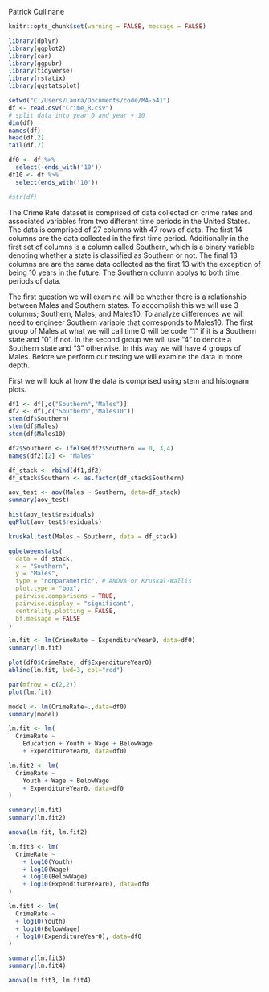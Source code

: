 Patrick Cullinane

```r
knitr::opts_chunk$set(warning = FALSE, message = FALSE) 
```


```r
library(dplyr)
library(ggplot2)
library(car)
library(ggpubr)
library(tidyverse)
library(rstatix)
library(ggstatsplot)

setwd("C:/Users/Laura/Documents/code/MA-541")
df <- read.csv("Crime_R.csv")
# split data into year 0 and year + 10 
dim(df)
names(df)
head(df,2)
tail(df,2)

df0 <- df %>%
  select(-ends_with('10'))
df10 <- df %>%
  select(ends_with('10'))

#str(df)
```

The Crime Rate dataset is comprised of data collected on crime rates and associated variables from two different time periods in the United States. The data is comprised of 27 columns with 47 rows of data. The first 14 columns are the data collected in the first time period. Additionally in the first set of columns is a column called Southern, which is a binary variable denoting whether a state is classified as Southern or not. The final 13 columns are are the same data collected as the first 13 with the exception of being 10 years in the future. The Southern column applys to both time periods of data. 

The first question we will examine will be whether there is a relationship between Males and Southern states. To accomplish this we will use 3 columns; Southern, Males, and Males10. To analyze differences we will need to engineer Southern variable that corresponds to Males10. The first group of Males at what we will call time 0 will be code "1" if it is a Southern state and "0" if not. In the second group we will use "4" to denote a Southern state and "3" otherwise. In this way we will have 4 groups of Males. Before we perform our testing we will examine the data in more depth. 

First we will look at how the data is comprised using stem and histogram plots. 

```r
df1 <- df[,c("Southern","Males")]
df2 <- df[,c("Southern","Males10")]
stem(df$Southern)
stem(df$Males)
stem(df$Males10)
```



```r

df2$Southern <- ifelse(df2$Southern == 0, 3,4)
names(df2)[2] <- "Males"

df_stack <- rbind(df1,df2)
df_stack$Southern <- as.factor(df_stack$Southern)

aov_test <- aov(Males ~ Southern, data=df_stack)
summary(aov_test)

hist(aov_test$residuals)
qqPlot(aov_test$residuals)

kruskal.test(Males ~ Southern, data = df_stack)

ggbetweenstats(
  data = df_stack,
  x = "Southern",
  y = "Males",
  type = "nonparametric", # ANOVA or Kruskal-Wallis
  plot.type = "box",
  pairwise.comparisons = TRUE,
  pairwise.display = "significant",
  centrality.plotting = FALSE,
  bf.message = FALSE
)

```

```r
lm.fit <- lm(CrimeRate ~ ExpenditureYear0, data=df0)
summary(lm.fit)

plot(df0$CrimeRate, df$ExpenditureYear0)
abline(lm.fit, lwd=3, col="red")

par(mfrow = c(2,2))
plot(lm.fit)

```

```r
model <- lm(CrimeRate~.,data=df0)
summary(model)

lm.fit <- lm(
  CrimeRate ~ 
    Education + Youth + Wage + BelowWage 
    + ExpenditureYear0, data=df0)

lm.fit2 <- lm(
  CrimeRate ~
    Youth + Wage + BelowWage
    + ExpenditureYear0, data=df0
)

summary(lm.fit)
summary(lm.fit2)

anova(lm.fit, lm.fit2)


```

```r
lm.fit3 <- lm(
  CrimeRate ~ 
    + log10(Youth)
    + log10(Wage)
    + log10(BelowWage) 
    + log10(ExpenditureYear0), data=df0
)

lm.fit4 <- lm(
  CrimeRate ~ 
  + log10(Youth)
  + log10(BelowWage) 
  + log10(ExpenditureYear0), data=df0
)

summary(lm.fit3)
summary(lm.fit4)

anova(lm.fit3, lm.fit4)


```
